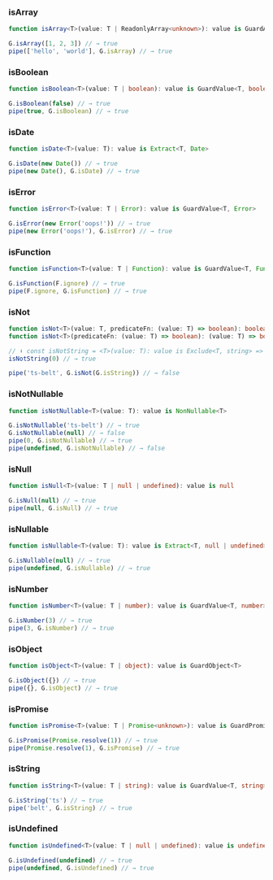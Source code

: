 ### isArray


```ts
function isArray<T>(value: T | ReadonlyArray<unknown>): value is GuardArray<T>
```

```ts
G.isArray([1, 2, 3]) // → true
pipe(['hello', 'world'], G.isArray) // → true
```

### isBoolean


```ts
function isBoolean<T>(value: T | boolean): value is GuardValue<T, boolean>
```

```ts
G.isBoolean(false) // → true
pipe(true, G.isBoolean) // → true
```

### isDate


```ts
function isDate<T>(value: T): value is Extract<T, Date>
```

```ts
G.isDate(new Date()) // → true
pipe(new Date(), G.isDate) // → true
```

### isError


```ts
function isError<T>(value: T | Error): value is GuardValue<T, Error>
```

```ts
G.isError(new Error('oops!')) // → true
pipe(new Error('oops!'), G.isError) // → true
```

### isFunction


```ts
function isFunction<T>(value: T | Function): value is GuardValue<T, Function>
```

```ts
G.isFunction(F.ignore) // → true
pipe(F.ignore, G.isFunction) // → true
```

### isNot


```ts
function isNot<T>(value: T, predicateFn: (value: T) => boolean): boolean
function isNot<T>(predicateFn: (value: T) => boolean): (value: T) => boolean
```

```ts
// ⬇️ const isNotString = <T>(value: T): value is Exclude<T, string> => G.isNot(value, G.isString)
isNotString(0) // → true

pipe('ts-belt', G.isNot(G.isString)) // → false
```

### isNotNullable


```ts
function isNotNullable<T>(value: T): value is NonNullable<T>
```

```ts
G.isNotNullable('ts-belt') // → true
G.isNotNullable(null) // → false
pipe(0, G.isNotNullable) // → true
pipe(undefined, G.isNotNullable) // → false
```

### isNull


```ts
function isNull<T>(value: T | null | undefined): value is null
```

```ts
G.isNull(null) // → true
pipe(null, G.isNull) // → true
```

### isNullable


```ts
function isNullable<T>(value: T): value is Extract<T, null | undefined>
```

```ts
G.isNullable(null) // → true
pipe(undefined, G.isNullable) // → true
```

### isNumber


```ts
function isNumber<T>(value: T | number): value is GuardValue<T, number>
```

```ts
G.isNumber(3) // → true
pipe(3, G.isNumber) // → true
```

### isObject


```ts
function isObject<T>(value: T | object): value is GuardObject<T>
```

```ts
G.isObject({}) // → true
pipe({}, G.isObject) // → true
```

### isPromise


```ts
function isPromise<T>(value: T | Promise<unknown>): value is GuardPromise<T>
```

```ts
G.isPromise(Promise.resolve(1)) // → true
pipe(Promise.resolve(1), G.isPromise) // → true
```

### isString


```ts
function isString<T>(value: T | string): value is GuardValue<T, string>
```

```ts
G.isString('ts') // → true
pipe('belt', G.isString) // → true
```

### isUndefined


```ts
function isUndefined<T>(value: T | null | undefined): value is undefined
```

```ts
G.isUndefined(undefined) // → true
pipe(undefined, G.isUndefined) // → true
```